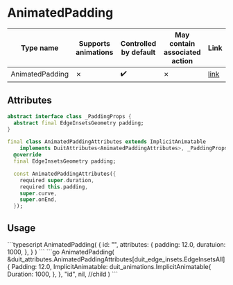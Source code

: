 
# AnimatedPadding


| Type name | Supports animations | Controlled by default | May contain associated action | Link |
| - | - | - | - | - |
| AnimatedPadding | &cross; | :heavy_check_mark: | &cross; | [link](https://api.flutter.dev/flutter/widgets/AnimatedPadding-class.html) |

## Attributes

```dart
abstract interface class _PaddingProps {
  abstract final EdgeInsetsGeometry padding;
}

final class AnimatedPaddingAttributes extends ImplicitAnimatable
    implements DuitAttributes<AnimatedPaddingAttributes>, _PaddingProps {
  @override
  final EdgeInsetsGeometry padding;

  const AnimatedPaddingAttributes({
    required super.duration,
    required this.padding,
    super.curve,
    super.onEnd,
  });
```

## Usage

<Tabs groupId="lang">
  <TabItem value="ts" label="TypeScript" default>
    ```typescript
    AnimatedPadding(
        {
            id: "",
            attributes: {
                padding: 12.0,
                duratuion: 1000,
            },
        }
    )
    ```
  </TabItem>
  <TabItem value="go" label="Go">
    ```go
	AnimatedPadding(
		&duit_attributes.AnimatedPaddingAttributes[duit_edge_insets.EdgeInsetsAll]{
			Padding: 12.0,
			ImplicitAnimatable: duit_animations.ImplicitAnimatable{
				Duration: 1000,
			},
		},
		"id",
		nil, //child
	)
    ```
  </TabItem>
</Tabs>